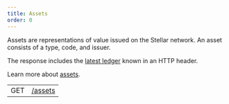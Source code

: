 ```yaml
---
title: Assets
order: 0
---
```



Assets are representations of value issued on the Stellar network. An asset consists of a type, code, and issuer.

The response includes the [latest ledger](../../structure/consistency.mdx) known in an HTTP header.

Learn more about [assets](../../../../../../learn/glossary.mdx#asset).

<EndpointsTable title="Endpoints">

|     |                                          |
| --- | ---------------------------------------- |
| GET | [/assets](../../list-all-assets.api.mdx) |

</EndpointsTable>
